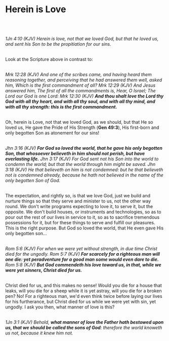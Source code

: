 # Herein is Love
<br></br>

_1Jn 4:10 (KJV) Herein is love, not that we loved God, but that he loved us, and sent his Son to be the propitiation for our sins._
<br></br>

Look at the Scripture above in contrast to:
<br></br>

_Mrk 12:28 (KJV) And one of the scribes came, and having heard them reasoning together, and perceiving that he had answered them well, asked him, Which is the first commandment of all?
Mrk 12:29 (KJV) And Jesus answered him, The first of all the commandments is, Hear, O Israel; The Lord our God is one Lord:
Mrk 12:30 (KJV) **And thou shalt love the Lord thy God with all thy heart, and with all thy soul, and with all thy mind, and with all thy strength: this is the first commandment.**_
<br></br>

Oh, herein is Love, not that we loved God, as we should, but that He so loved us, He gave the Pride of His Strength (**Gen 49:3**), His first-born and only begotten Son as atonement for our sins!
<br></br>

_Jhn 3:16 (KJV) **For God so loved the world, that he gave his only begotten Son, that whosoever believeth in him should not perish, but have everlasting life.**
Jhn 3:17 (KJV) For God sent not his Son into the world to condemn the world; but that the world through him might be saved.
Jhn 3:18 (KJV) He that believeth on him is not condemned: but he that believeth not is condemned already, because he hath not believed in the name of the only begotten Son of God._
<br></br>

The expectation, and rightly so, is that we love God, just we build and nurture things so that they serve and minister to us, not the other way round. We don't write programs expecting to love it, to serve it, but the opposite. We don't build houses, or instruments and technologies, so as to pour out the rest of our lives in service to it, so as to sacrifice tremendous possessions for it, but for these things to serve and fulfill our pleasures. This is the right purpose. But God so loved the world, that He even gave His only begotten son...
<br></br>

_Rom 5:6 (KJV) For when we were yet without strength, in due time Christ died for the ungodly.
Rom 5:7 (KJV) **For scarcely for a righteous man will one die: yet peradventure for a good man some would even dare to die.**
Rom 5:8 (KJV) **But God commendeth his love toward us, in that, while we were yet sinners, Christ died for us.**_
<br></br>

Christ died for us, and this makes no sense! Would you die for a house that leaks, will you die for a sheep while it is yet astray, will you die for a broken pen? No! For a righteous man, we'd even think twice before laying our lives for his furtherance, but Christ died for us while we were yet with sin, yet ungodly. I ask you then, what manner of love is this?
<br></br>

_1Jn 3:1 (KJV) Behold, **what manner of love the Father hath bestowed upon us, that we should be called the sons of God**: therefore the world knoweth us not, because it knew him not._
